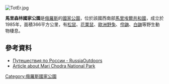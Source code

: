 [[Image:TotEr.jpg|right]]
{{coord|56|09|N|48|22|E|display=title}}

'''馬里森林國家公園'''是[[俄羅斯|俄羅斯]]的[[國家公園|國家公園]]，位於該國西南部[[馬里埃爾共和國|馬里埃爾共和國]]，成立於1985年，面積366平方公里，有[[松鼠|松鼠]]、[[花栗鼠|花栗鼠]]、[[歐洲野兔|歐洲野兔]]、[[伶鼬|伶鼬]]、[[白鼬|白鼬]]等野生動物棲息。

==參考資料==
* [http://www.outdoors.ru/russiaoutdoors/show_obj2.php?id=894 Путешествия по России - RussiaOutdoors] {{Wayback|url=http://www.outdoors.ru/russiaoutdoors/show_obj2.php?id=894 |date=20070927211241 }}
* [http://hometoroam.blogspot.co.uk/2012/06/mari-chodra-national-park-or.html Article about Mari Chodra National Park] {{Wayback|url=http://hometoroam.blogspot.co.uk/2012/06/mari-chodra-national-park-or.html |date=20171109191501 }}

{{Russia-geo-stub}}
[[Category:俄羅斯國家公園|Category:俄羅斯國家公園]]